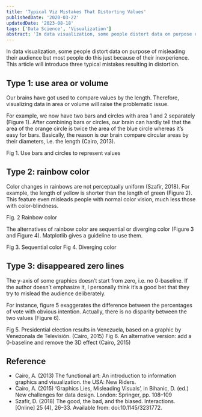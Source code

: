 ```yaml
---
title: 'Typical Viz Mistakes That Distorting Values'
publishedDate: '2020-03-22'
updatedDate: '2023-08-18'
tags: ['Data Science', 'Visualization']
abstract: 'In data visualization, some people distort data on purpose of misleading their audience but most people do this just because of their inexperience. This article will introduce three typical mistakes resulting in distortion.'
---
```


In data visualization, some people distort data on purpose of misleading their audience but most people do this just because of their inexperience. This article will introduce three typical mistakes resulting in distortion.

## Type 1: use area or volume

Our brains have got used to compare values by the length. Therefore, visualizing data in area or volume will raise the problematic issue.

For example, we now have two bars and circles with area 1 and 2 separately (Figure 1). After combining bars or circles, our brain can hardly tell that the area of the orange circle is twice the area of the blue circle whereas it’s easy for bars. Basically, the reason is our brain compare circular areas by their diameters, i.e. the length (Cairo, 2013).

<CustomImage src="images/viz-distorting-value/fig1.webp" alt="fig1" />
<ImageCaption>Fig 1. Use bars and circles to represent values</ImageCaption>

## Type 2: rainbow color

Color changes in rainbows are not perceptually uniform (Szafir, 2018). For example, the length of yellow is shorter than the length of green (Figure 2). This feature even misleads people with normal color vision, much less those with color-blindness.

<CustomImage src="images/viz-distorting-value/fig2.webp" alt="fig2" />
<ImageCaption>Fig. 2 Rainbow color</ImageCaption>

The alternatives of rainbow color are sequential or diverging color (Figure 3 and Figure 4). Matplotlib gives a guideline to use them.

<CustomImage src="images/viz-distorting-value/fig3.webp" alt="fig3" />
<ImageCaption>Fig 3. Sequential color</ImageCaption>

<CustomImage src="images/viz-distorting-value/fig4.webp" alt="fig4" />
<ImageCaption>Fig 4. Diverging color</ImageCaption>

## Type 3: disappeared zero lines

The y-axis of some graphics doesn’t start from zero, i.e. no 0-baseline. If the author doesn’t emphasize it, I personally think it’s a good bet that they try to mislead the audience deliberately.

For instance, figure 5 exaggerates the difference between the percentages of vote with obvious intention. Actually, there is no disparity between the two values (Figure 6).

<CustomImage src="images/viz-distorting-value/fig5.webp" alt="fig5" />
<ImageCaption>Fig 5. Presidential election results in Venezuela, based on a graphic by Venezonala de Televisión. (Cairo, 2015)</ImageCaption>

<CustomImage src="images/viz-distorting-value/fig6.webp" alt="fig6" />
<ImageCaption>Fig 6. An alternative version: add a 0-baseline and remove the 3D effect (Cairo, 2015)</ImageCaption>

## Reference

* Cairo, A. (2013) The functional art: An introduction to information graphics and visualization. the USA: New Riders.
* Cairo, A. (2015) ‘Graphics Lies, Misleading Visuals’, in Bihanic, D. (ed.) New challenges for data design. London: Springer, pp. 108–109
* Szafir, D. (2018) The good, the bad, and the biased. Interactions. [Online] 25 (4), 26–33. Available from: doi:10.1145/3231772.